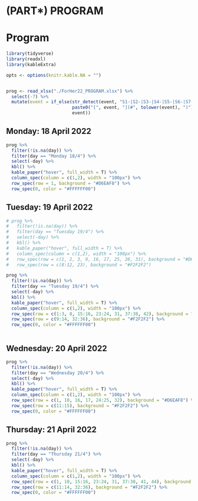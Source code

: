 # (PART\*) PROGRAM {-}

# Program {.unnumbered}


```r

library(tidyverse)
library(readxl)
library(kableExtra)

opts <- options(knitr.kable.NA = "")


prog <- read_xlsx("./ForHer22_PROGRAM.xlsx") %>%
  select(-7) %>%
  mutate(event = if_else(str_detect(event, "S1-|S2-|S3-|S4-|S5-|S6-|S7-"),
                         paste0("[", event, "](#", tolower(event), ")"),
                         event))

```

## Monday: 18 April 2022 {.unnumbered}


```r
prog %>% 
  filter(!is.na(day)) %>%
  filter(day == "Monday 18/4") %>% 
  select(-day) %>% 
  kbl() %>%
  kable_paper("hover", full_width = T) %>%
  column_spec(column = c(1,2), width = "100px") %>% 
  row_spec(row = 1, background = "#D6EAF8") %>% 
  row_spec(0, color = "#FFFFFF00")

```


## Tuesday: 19 April 2022 {.unnumbered}

```r
# prog %>% 
#   filter(!is.na(day)) %>%
#   filter(day == "Tuesday 19/4") %>% 
#   select(-day) %>% 
#   kbl() %>%
#   kable_paper("hover", full_width = T) %>% 
#   column_spec(column = c(1,2), width = "100px") %>% 
#   row_spec(row = c(1, 2, 3, 9, 16, 17, 25, 26, 31), background = "#D6EAF8") %>% 
#   row_spec(row = c(8:12, 23), background = "#F2F2F2")

prog %>%
  filter(!is.na(day)) %>%
  filter(day == "Tuesday 19/4") %>%
  select(-day) %>%
  kbl() %>%
  kable_paper("hover", full_width = T) %>%
  column_spec(column = c(1,2), width = "100px") %>%
  row_spec(row = c(1:3, 8, 15:16, 23:24, 31, 37:38, 42), background = "#D6EAF8") %>%
  row_spec(row = c(9:14, 32:36), background = "#F2F2F2") %>% 
  row_spec(0, color = "#FFFFFF00")



```


## Wednesday: 20 April 2022 {.unnumbered}

```r
prog %>% 
  filter(!is.na(day)) %>%
  filter(day == "Wednesday 20/4") %>% 
  select(-day) %>% 
  kbl() %>%
  kable_paper("hover", full_width = T) %>% 
  column_spec(column = c(1,2), width = "100px") %>% 
  row_spec(row = c(1, 10, 16, 17, 24:25, 32), background = "#D6EAF8") %>% 
  row_spec(row = c(11:15), background = "#F2F2F2") %>% 
  row_spec(0, color = "#FFFFFF00")

```


## Thursday: 21 April 2022 {.unnumbered}

```r
prog %>% 
  filter(!is.na(day)) %>%
  filter(day == "Thursday 21/4") %>%
  select(-day) %>% 
  kbl() %>%
  kable_paper("hover", full_width = T) %>% 
  column_spec(column = c(1,2), width = "100px") %>% 
  row_spec(row = c(1, 10, 15:16, 23:24, 31, 37:38, 41, 44), background = "#D6EAF8") %>% 
  row_spec(row = c(11:14, 32:36), background = "#F2F2F2") %>% 
  row_spec(0, color = "#FFFFFF00")

```

